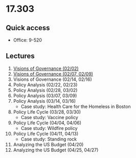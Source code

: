 # 17.303 

## Quick access
- Office: 9-520

## Lectures
1. [Visions of Governance (02/02)](./wk1)
2. [Visions of Governance (02/07, 02/09)](./wk2)
3. Visions of Governance (02/14, 02/16)
4. Policy Analysis (02/22, 02/23)
5. Policy Analysis (02/28, 03/02)
6. Policy Analysis (03/07, 03/09)
7. Policy Analysis (03/14, 03/16)
    - Case study: Health Care for the Homeless in Boston
8. Policy Life Cycle (03/28, 03/30)
    - Case study: Vaccine policy
9. Policy Life Cycle (04/04, 04/06)
    - Case study: Wildfire policy
10. Policy Life Cycle (04/11, 04/13)
    - Case study: Standing rock
11. Analyzing the US Budget (04/20)
12. Analyzing the US Budget (04/25, 04/27)